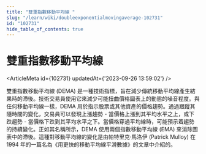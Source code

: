 ```yaml
---
title: "雙重指數移動平均線 "
slug: "/learn/wiki/doubleexponentialmovingaverage-102731"
id: "102731"
hide_table_of_contents: true
---
```



# 雙重指數移動平均線 

<ArticleMeta id={102731} updatedAt={'2023-09-26 13:59:02'} />
<div className='border-solid border-b border-t-0 my-4 border-[var(--ifm-color-gray-300)]' />

雙重指數移動平均線 (DEMA) 是一種技術指標，旨在減少傳統移動平均線產生結果時的滯後。技術交易員使用它來減少可能扭曲價格圖表上的動態的噪音程度。與任何移動平均線一樣，DEMA 用於指示股票或其他資產的價格趨勢。通過跟蹤其隨時間的變化，交易員可以發現上漲趨勢 - 當價格上漲到其平均水平之上，或下跌趨勢 - 當價格下跌到其平均水平之下。當價格穿過平均線時，可能預示着趨勢的持續變化。正如其名稱所示，DEMA 使用兩個指數移動平均線 (EMA) 來消除圖表中的滯後。這種對移動平均線的變化是由帕特里克·馬洛伊 (Patrick Mulloy) 在 1994 年的一篇名為《用更快的移動平均線平滑數據》的文章中介紹的。
